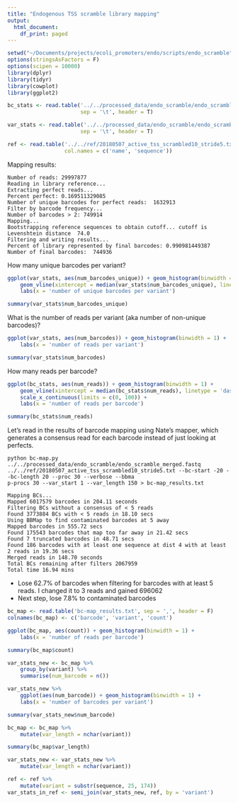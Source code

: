 ```yaml
---
title: "Endogenous TSS scramble library mapping"
output:
  html_document:
    df_print: paged
---
```


```r
setwd("~/Documents/projects/ecoli_promoters/endo/scripts/endo_scramble")
options(stringsAsFactors = F)
options(scipen = 10000)
library(dplyr)
library(tidyr)
library(cowplot)
library(ggplot2)

bc_stats <- read.table('../../processed_data/endo_scramble/endo_scramble_mapping_barcode_statistics.txt',
                       sep = '\t', header = T)

var_stats <- read.table('../../processed_data/endo_scramble/endo_scramble_mapping_variant_statistics.txt',
                       sep = '\t', header = T)

ref <- read.table('../../ref/20180507_active_tss_scrambled10_stride5.txt', sep = '\t',
                  col.names = c('name', 'sequence'))
```

Mapping results:
```
Number of reads: 29997877
Reading in library reference...
Extracting perfect reads...
Percent perfect: 0.169511329085
Number of unique barcodes for perfect reads:  1632913
Filter by barcode frequency...
Number of barcodes > 2: 749914
Mapping...
Bootstrapping reference sequences to obtain cutoff... cutoff is Levenshtein distance  74.0
Filtering and writing results...
Percent of library represented by final barcodes: 0.990981449387
Number of final barcodes:  744936
```


How many unique barcodes per variant?
```r
ggplot(var_stats, aes(num_barcodes_unique)) + geom_histogram(binwidth = 1) +
    geom_vline(xintercept = median(var_stats$num_barcodes_unique), linetype = 'dashed') +
    labs(x = 'number of unique barcodes per variant')
```

```r
summary(var_stats$num_barcodes_unique)
```


What is the number of reads per variant (aka number of non-unique barcodes)?
```r
ggplot(var_stats, aes(num_barcodes)) + geom_histogram(binwidth = 1) +
    labs(x = 'number of reads per variant')
```


```r
summary(var_stats$num_barcodes)
```

How many reads per barcode?

```r
ggplot(bc_stats, aes(num_reads)) + geom_histogram(binwidth = 1) + 
    geom_vline(xintercept = median(bc_stats$num_reads), linetype = 'dashed') +
    scale_x_continuous(limits = c(0, 100)) +
    labs(x = 'number of reads per barcode')
```

```r
summary(bc_stats$num_reads)
```

Let's read in the results of barcode mapping using Nate's mapper, which generates a consensus
read for each barcode instead of just looking at perfects.

```
python bc-map.py ../../processed_data/endo_scramble/endo_scramble_merged.fastq ../../ref/20180507_active_tss_scrambled10_stride5.txt --bc-start -20 --bc-length 20 --proc 30 --verbose --bbma
p-procs 30 --var_start 1 --var_length 150 > bc-map_results.txt

Mapping BCs...
Mapped 6017579 barcodes in 204.11 seconds
Filtering BCs without a consensus of < 5 reads
Found 3773884 BCs with < 5 reads in 18.10 secs
Using BBMap to find contaminated barcodes at 5 away
Mapped barcodes in 555.72 secs
Found 175543 barcodes that map too far away in 21.42 secs
Found 7 truncated barcodes in 48.71 secs
Found 186 barcodes with at least one sequence at dist 4 with at least 2 reads in 19.36 secs
Merged reads in 148.70 seconds
Total BCs remaining after filters 2067959
Total time 16.94 mins

```

- Lose 62.7% of barcodes when filtering for barcodes with at least 5 reads. I changed it to 
3 reads and gained 696062
- Next step, lose 7.8% to contaminated barcodes


```r
bc_map <- read.table('bc-map_results.txt', sep = ',', header = F)
colnames(bc_map) <- c('barcode', 'variant', 'count')
```

```r
ggplot(bc_map, aes(count)) + geom_histogram(binwidth = 1) +
    labs(x = 'number of reads per barcode')
```

```r
summary(bc_map$count)
```

```r
var_stats_new <- bc_map %>% 
    group_by(variant) %>% 
    summarise(num_barcode = n())

var_stats_new %>% 
    ggplot(aes(num_barcode)) + geom_histogram(binwidth = 1) +
    labs(x = 'number of barcodes per variant')
```

```r
summary(var_stats_new$num_barcode)
```

```r
bc_map <- bc_map %>% 
    mutate(var_length = nchar(variant))

summary(bc_map$var_length)
```

```r
var_stats_new <- var_stats_new %>% 
    mutate(var_length = nchar(variant))

ref <- ref %>% 
    mutate(variant = substr(sequence, 25, 174))
var_stats_in_ref <- semi_join(var_stats_new, ref, by = 'variant')
```

